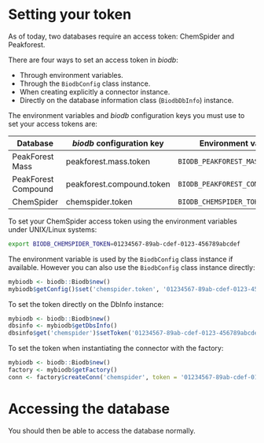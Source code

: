 <!--
%\VignetteEngine{knitr::rmarkdown}
%\VignetteIndexEntry{How to use a token for accessing a database}
-->

# Setting your token

As of today, two databases require an access token: ChemSpider and Peakforest.

There are four ways to set an access token in *biodb*:

 * Through environment variables.
 * Through the `BiodbConfig` class instance.
 * When creating explicitly a connector instance.
 * Directly on the database information class (`BiodbDbInfo`) instance.

The environment variables and *biodb* configuration keys you must use to set your access tokens are:

Database            | *biodb* configuration key | Environment variable
------------------- | ------------------------- | -------------------------------------
PeakForest Mass     | peakforest.mass.token     | `BIODB_PEAKFOREST_MASS_TOKEN`
PeakForest Compound | peakforest.compound.token | `BIODB_PEAKFOREST_COMPOUND_TOKEN`
ChemSpider          | chemspider.token          | `BIODB_CHEMSPIDER_TOKEN`

To set your ChemSpider access token using the environment variables under UNIX/Linux systems:
```bash
export BIODB_CHEMSPIDER_TOKEN=01234567-89ab-cdef-0123-456789abcdef
```

The environment variable is used by the `BiodbConfig` class instance if available. However you can also use the `BiodbConfig` class instance directly:
```r
mybiodb <- biodb::Biodb$new()
mybiodb$getConfig()$set('chemspider.token', '01234567-89ab-cdef-0123-456789abcdef')
```

To set the token directly on the DbInfo instance:
```r
mybiodb <- biodb::Biodb$new()
dbsinfo <- mybiodb$getDbsInfo()
dbsinfo$get('chemspider')$setToken('01234567-89ab-cdef-0123-456789abcdef')
```

To set the token when instantiating the connector with the factory:
```r
mybiodb <- biodb::Biodb$new()
factory <- mybiodb$getFactory()
conn <- factory$createConn('chemspider', token = '01234567-89ab-cdef-0123-456789abcdef')
```

# Accessing the database

You should then be able to access the database normally.
